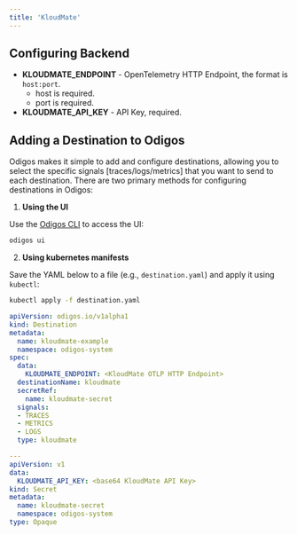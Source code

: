 ```yaml
---
title: 'KloudMate'
---
```


## Configuring Backend

- **KLOUDMATE_ENDPOINT** - OpenTelemetry HTTP Endpoint, the format is `host:port`.
  - host is required.
  - port is required.
- **KLOUDMATE_API_KEY** - API Key, required.

## Adding a Destination to Odigos

Odigos makes it simple to add and configure destinations, allowing you to select the specific signals [traces/logs/metrics] that you want to send to each destination. There are two primary methods for configuring destinations in Odigos:

1. **Using the UI**

Use the [Odigos CLI](https://docs.odigos.io/cli/odigos_ui) to access the UI:

```bash
odigos ui
```

2. **Using kubernetes manifests**

Save the YAML below to a file (e.g., `destination.yaml`) and apply it using `kubectl`:

```bash
kubectl apply -f destination.yaml
```


```yaml
apiVersion: odigos.io/v1alpha1
kind: Destination
metadata:
  name: kloudmate-example
  namespace: odigos-system
spec:
  data:
    KLOUDMATE_ENDPOINT: <KloudMate OTLP HTTP Endpoint>
  destinationName: kloudmate
  secretRef:
    name: kloudmate-secret
  signals:
  - TRACES
  - METRICS
  - LOGS
  type: kloudmate

---
apiVersion: v1
data:
  KLOUDMATE_API_KEY: <base64 KloudMate API Key>
kind: Secret
metadata:
  name: kloudmate-secret
  namespace: odigos-system
type: Opaque
```